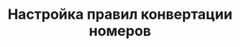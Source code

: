 ---
title: "Настройка правил конвертации номеров"
"og:description": "Настройка правил конвертации номеров для SIP-аккаунтов"
"og:image": "docs2/images/cover-gateway.png"
sidebarTitle: "Настройка правил конвертации номеров"
---